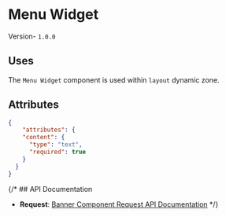 


# Menu Widget
Version- `1.0.0`

## Uses
The `Menu Widget` component is used within `layout` dynamic zone.


## Attributes

```json
{
    "attributes": {
    "content": {
      "type": "text",
      "required": true
    }
  }
}
```

{/* ## API Documentation

- **Request**: [Banner Component Request API Documentation](#) */}